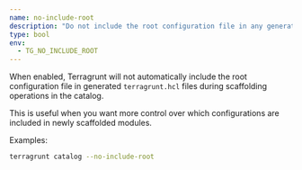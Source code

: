 ```yaml
---
name: no-include-root
description: "Do not include the root configuration file in any generated terragrunt.hcl file during scaffolding."
type: bool
env:
  - TG_NO_INCLUDE_ROOT
---
```


When enabled, Terragrunt will not automatically include the root configuration file in generated `terragrunt.hcl` files during scaffolding operations in the catalog.

This is useful when you want more control over which configurations are included in newly scaffolded modules.

Examples:

```bash
terragrunt catalog --no-include-root
```
